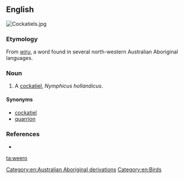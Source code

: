 ==English==
[[Image:Cockatiels.jpg|thumb|right]]
{{wikipedia|Cockatiel}}

===Etymology===
From ''[[wiru]]'', a word found in several north-western Australian Aboriginal languages.

===Noun===
{{en-noun}}

# {{context|Western Australia}} A [[cockatiel]], ''Nymphicus hollandicus''.

====Synonyms====
* [[cockatiel]]
* [[quarrion]]

===References===
* {{reference-book |author=Dixon, R. M. W., Bruce Moore, W. S. Ramson, Mandy Thomas |year=2006 |title=Australian Aboriginal Words in English: Their Origin and Meaning |edition=2nd ed. |publisher=Oxford University Press |id=ISBN 0-19-554073-5 |pages=p. 88}}

[[Category:en:Australian Aboriginal derivations]]
[[Category:en:Birds]]

[[ta:weero]]